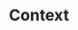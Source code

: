 ---
title: Context
description: Add additional sense perception capabilities to your agent.
index: true
full: true
---